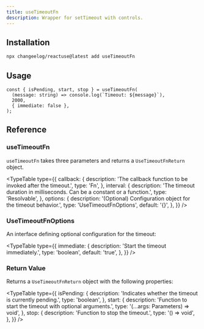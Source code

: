 ```yaml
---
title: useTimeoutFn
description: Wrapper for setTimeout with controls.
---
```


<TimeoutFnDemo />

## Installation

```bash
npx changeelog/reactuse@latest add useTimeoutFn
```

## Usage

```tsx
const { isPending, start, stop } = useTimeoutFn(
  (message: string) => console.log(`Timeout: ${message}`),
  2000,
  { immediate: false },
);
```

## Reference

### useTimeoutFn

`useTimeoutFn` takes three parameters and returns a `UseTimeoutFnReturn` object.

<TypeTable
  type={{
    callback: {
      description: 'The callback function to be invoked after the timeout.',
      type: 'Fn',
    },
    interval: {
      description:
        'The timeout duration in milliseconds. Can be a constant or a function.',
      type: 'Resolvable',
    },
    options: {
      description: '(Optional) Configuration object for the timeout behavior.',
      type: 'UseTimeoutFnOptions',
      default: '{}',
    },
  }}
/>

### UseTimeoutFnOptions

An interface defining optional configuration for the timeout:

<TypeTable
  type={{
    immediate: {
      description: 'Start the timeout immediately.',
      type: 'boolean',
      default: 'true',
    },
  }}
/>

### Return Value

Returns a `UseTimeoutFnReturn` object with the following properties:

<TypeTable
  type={{
    isPending: {
      description: 'Indicates whether the timeout is currently pending.',
      type: 'boolean',
    },
    start: {
      description: 'Function to start the timeout with optional arguments.',
      type: '(...args: Parameters) => void',
    },
    stop: {
      description: 'Function to stop the timeout.',
      type: '() => void',
    },
  }}
/>

